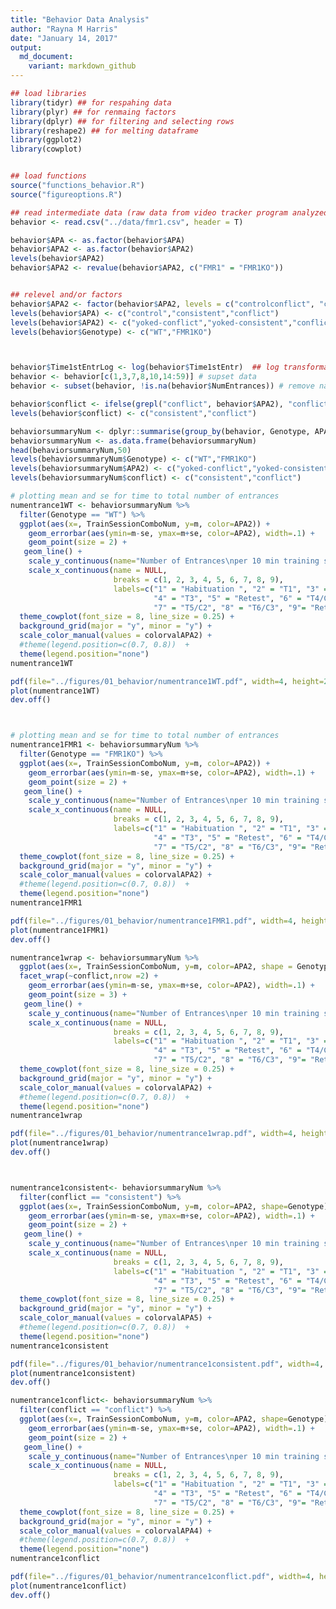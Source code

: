 ```yaml
---
title: "Behavior Data Analysis"
author: "Rayna M Harris"
date: "January 14, 2017"
output:
  md_document:
    variant: markdown_github
---
```


```r
## load libraries 
library(tidyr) ## for respahing data
library(plyr) ## for renmaing factors
library(dplyr) ## for filtering and selecting rows
library(reshape2) ## for melting dataframe
library(ggplot2)
library(cowplot)


## load functions 
source("functions_behavior.R")
source("figureoptions.R")

```


```r
## read intermediate data (raw data from video tracker program analyzed in matlab)
behavior <- read.csv("../data/fmr1.csv", header = T)

behavior$APA <- as.factor(behavior$APA)
behavior$APA2 <- as.factor(behavior$APA2)
levels(behavior$APA2)
behavior$APA2 <- revalue(behavior$APA2, c("FMR1" = "FMR1KO")) 


## relevel and/or factors
behavior$APA2 <- factor(behavior$APA2, levels = c("controlconflict", "controlconsistent","conflict", "consistent"))
levels(behavior$APA) <- c("control","consistent","conflict")
levels(behavior$APA2) <- c("yoked-conflict","yoked-consistent","conflict","consistent")
levels(behavior$Genotype) <- c("WT","FMR1KO")



behavior$Time1stEntrLog <- log(behavior$Time1stEntr)  ## log transformation 
behavior <- behavior[c(1,3,7,8,10,14:59)] # supset data
behavior <- subset(behavior, !is.na(behavior$NumEntrances)) # remove nas

behavior$conflict <- ifelse(grepl("conflict", behavior$APA2), "conflict", "consistent") # for splitting
levels(behavior$conflict) <- c("consistent","conflict")

```


```r
behaviorsummaryNum <- dplyr::summarise(group_by(behavior, Genotype, APA2, conflict, TrainSessionComboNum), m = mean(NumEntrances), se = sd(NumEntrances)/sqrt(length(NumEntrances)), len = length(NumEntrances))
behaviorsummaryNum <- as.data.frame(behaviorsummaryNum)
head(behaviorsummaryNum,50)
levels(behaviorsummaryNum$Genotype) <- c("WT","FMR1KO")
levels(behaviorsummaryNum$APA2) <- c("yoked-conflict","yoked-consistent","conflict","consistent")
levels(behaviorsummaryNum$conflict) <- c("consistent","conflict")

```



```r

# plotting mean and se for time to total number of entrances
numentrance1WT <- behaviorsummaryNum %>%
  filter(Genotype == "WT") %>%
  ggplot(aes(x=, TrainSessionComboNum, y=m, color=APA2)) + 
    geom_errorbar(aes(ymin=m-se, ymax=m+se, color=APA2), width=.1) +
    geom_point(size = 2) +
   geom_line() +
    scale_y_continuous(name="Number of Entrances\nper 10 min training session") +
    scale_x_continuous(name = NULL, 
                       breaks = c(1, 2, 3, 4, 5, 6, 7, 8, 9),
                       labels=c("1" = "Habituation ", "2" = "T1", "3" = "T2", 
                                "4" = "T3", "5" = "Retest", "6" = "T4/C1",
                                "7" = "T5/C2", "8" = "T6/C3", "9"= "Retention")) +
  theme_cowplot(font_size = 8, line_size = 0.25) +
  background_grid(major = "y", minor = "y") +
  scale_color_manual(values = colorvalAPA2) + 
  #theme(legend.position=c(0.7, 0.8))  +
  theme(legend.position="none")
numentrance1WT

pdf(file="../figures/01_behavior/numentrance1WT.pdf", width=4, height=2)
plot(numentrance1WT)
dev.off()



# plotting mean and se for time to total number of entrances
numentrance1FMR1 <- behaviorsummaryNum %>%
  filter(Genotype == "FMR1KO") %>%
  ggplot(aes(x=, TrainSessionComboNum, y=m, color=APA2)) + 
    geom_errorbar(aes(ymin=m-se, ymax=m+se, color=APA2), width=.1) +
    geom_point(size = 2) +
   geom_line() +
    scale_y_continuous(name="Number of Entrances\nper 10 min training session") +
    scale_x_continuous(name = NULL, 
                       breaks = c(1, 2, 3, 4, 5, 6, 7, 8, 9),
                       labels=c("1" = "Habituation ", "2" = "T1", "3" = "T2", 
                                "4" = "T3", "5" = "Retest", "6" = "T4/C1",
                                "7" = "T5/C2", "8" = "T6/C3", "9"= "Retention")) +
  theme_cowplot(font_size = 8, line_size = 0.25) +
  background_grid(major = "y", minor = "y") +
  scale_color_manual(values = colorvalAPA2) + 
  #theme(legend.position=c(0.7, 0.8))  +
  theme(legend.position="none")  
numentrance1FMR1

pdf(file="../figures/01_behavior/numentrance1FMR1.pdf", width=4, height=2)
plot(numentrance1FMR1)
dev.off()

numentrance1wrap <- behaviorsummaryNum %>%
  ggplot(aes(x=, TrainSessionComboNum, y=m, color=APA2, shape = Genotype)) + 
  facet_wrap(~conflict,nrow =2) +
    geom_errorbar(aes(ymin=m-se, ymax=m+se, color=APA2), width=.1) +
    geom_point(size = 3) +
   geom_line() +
    scale_y_continuous(name="Number of Entrances\nper 10 min training session") +
    scale_x_continuous(name = NULL, 
                       breaks = c(1, 2, 3, 4, 5, 6, 7, 8, 9),
                       labels=c("1" = "Habituation ", "2" = "T1", "3" = "T2", 
                                "4" = "T3", "5" = "Retest", "6" = "T4/C1",
                                "7" = "T5/C2", "8" = "T6/C3", "9"= "Retention")) +
  theme_cowplot(font_size = 8, line_size = 0.25) +
  background_grid(major = "y", minor = "y") +
  scale_color_manual(values = colorvalAPA2) + 
  #theme(legend.position=c(0.7, 0.8))  +
  theme(legend.position="none")
numentrance1wrap

pdf(file="../figures/01_behavior/numentrance1wrap.pdf", width=4, height=4)
plot(numentrance1wrap)
dev.off()



numentrance1consistent<- behaviorsummaryNum %>%
  filter(conflict == "consistent") %>%
  ggplot(aes(x=, TrainSessionComboNum, y=m, color=APA2, shape=Genotype)) + 
    geom_errorbar(aes(ymin=m-se, ymax=m+se, color=APA2), width=.1) +
    geom_point(size = 2) +
   geom_line() +
    scale_y_continuous(name="Number of Entrances\nper 10 min training session") +
    scale_x_continuous(name = NULL, 
                       breaks = c(1, 2, 3, 4, 5, 6, 7, 8, 9),
                       labels=c("1" = "Habituation ", "2" = "T1", "3" = "T2", 
                                "4" = "T3", "5" = "Retest", "6" = "T4/C1",
                                "7" = "T5/C2", "8" = "T6/C3", "9"= "Retention")) +
  theme_cowplot(font_size = 8, line_size = 0.25) +
  background_grid(major = "y", minor = "y") +
  scale_color_manual(values = colorvalAPA5) + 
  #theme(legend.position=c(0.7, 0.8))  +
  theme(legend.position="none")
numentrance1consistent

pdf(file="../figures/01_behavior/numentrance1consistent.pdf", width=4, height=2)
plot(numentrance1consistent)
dev.off()

numentrance1conflict<- behaviorsummaryNum %>%
  filter(conflict == "conflict") %>%
  ggplot(aes(x=, TrainSessionComboNum, y=m, color=APA2, shape=Genotype)) + 
    geom_errorbar(aes(ymin=m-se, ymax=m+se, color=APA2), width=.1) +
    geom_point(size = 2) +
   geom_line() +
    scale_y_continuous(name="Number of Entrances\nper 10 min training session") +
    scale_x_continuous(name = NULL, 
                       breaks = c(1, 2, 3, 4, 5, 6, 7, 8, 9),
                       labels=c("1" = "Habituation ", "2" = "T1", "3" = "T2", 
                                "4" = "T3", "5" = "Retest", "6" = "T4/C1",
                                "7" = "T5/C2", "8" = "T6/C3", "9"= "Retention")) +
  theme_cowplot(font_size = 8, line_size = 0.25) +
  background_grid(major = "y", minor = "y") +
  scale_color_manual(values = colorvalAPA4) + 
  #theme(legend.position=c(0.7, 0.8))  +
  theme(legend.position="none")
numentrance1conflict

pdf(file="../figures/01_behavior/numentrance1conflict.pdf", width=4, height=2)
plot(numentrance1conflict)
dev.off()


```



